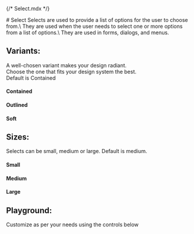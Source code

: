 {/* Select.mdx */}

<Meta of={SelectStories} name="Docs"/>
# Select
Selects are used to provide a list of options for the user to choose from.\
They are used when the user needs to select one or more options from a list of options.\
They are used in forms, dialogs, and menus.

## Variants:
A well-chosen variant makes your design radiant.\
Choose the one that fits your design system the best.\
Default is Contained

#### Contained
<Canvas of={SelectStories.Contained}/>

#### Outlined
<Canvas of={SelectStories.Outlined}/>

#### Soft
<Canvas of={SelectStories.Soft}/>


## Sizes:
Selects can be small, medium or large. Default is medium.

#### Small
<Canvas of={SelectStories.Small}/>

#### Medium
<Canvas of={SelectStories.Medium}/>

#### Large
<Canvas of={SelectStories.Large}/>


## Playground:
Customize as per your needs using the controls below

<Canvas of={SelectStories.Playground}/>
<Controls of={SelectStories.Playground}/>